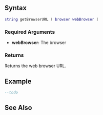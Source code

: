 
{{Client function}}
{{New feature/item|3.0150|1.5||
This function returns the URL of the specified [[/Element/Browser.md|browser]].
}}

==Syntax==
<syntaxhighlight lang="lua">
string getBrowserURL ( browser webBrowser )
</syntaxhighlight>
{{OOP||[[/Element/Browser.md|browser]]:getURL|url|loadBrowserURL}}

===Required Arguments===
*'''webBrowser:''' The browser

===Returns===
Returns the web browser URL.

==Example==
<syntaxhighlight lang="lua">
--todo
</syntaxhighlight>

==See Also==
{{CEF_functions}}